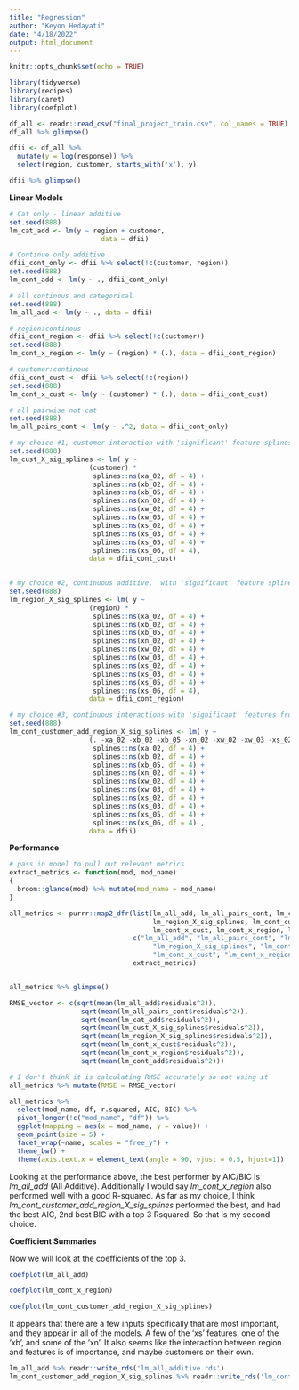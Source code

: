 ```yaml
---
title: "Regression"
author: "Keyon Hedayati"
date: "4/18/2022"
output: html_document
---
```


```r
knitr::opts_chunk$set(echo = TRUE)
```


```r
library(tidyverse)
library(recipes)
library(caret)
library(coefplot)

```


```r
df_all <- readr::read_csv("final_project_train.csv", col_names = TRUE)
df_all %>% glimpse()
```


```r
dfii <- df_all %>% 
  mutate(y = log(response)) %>% 
  select(region, customer, starts_with('x'), y)

dfii %>% glimpse()
```

**Linear Models**

```r

# Cat only - linear additive
set.seed(888)
lm_cat_add <- lm(y ~ region + customer,
                       data = dfii)

# Continue only additive
dfii_cont_only <- dfii %>% select(!c(customer, region))
set.seed(888)
lm_cont_add <- lm(y ~ ., dfii_cont_only) 

# all continous and categorical
set.seed(888)
lm_all_add <- lm(y ~ ., data = dfii)

# region:continous
dfii_cont_region <- dfii %>% select(!c(customer))
set.seed(888)
lm_cont_x_region <- lm(y ~ (region) * (.), data = dfii_cont_region) 

# customer:continous
dfii_cont_cust <- dfii %>% select(!c(region))
set.seed(888)
lm_cont_x_cust <- lm(y ~ (customer) * (.), data = dfii_cont_cust) 

# all pairwise not cat
set.seed(888)
lm_all_pairs_cont <- lm(y ~ .^2, data = dfii_cont_only) 

# my choice #1, customer interaction with 'significant' feature splines from exploration
set.seed(888)
lm_cust_X_sig_splines <- lm( y ~ 
                    (customer) *
                     splines::ns(xa_02, df = 4) +
                     splines::ns(xb_02, df = 4) +
                     splines::ns(xb_05, df = 4) +
                     splines::ns(xn_02, df = 4) +
                     splines::ns(xw_02, df = 4) +
                     splines::ns(xw_03, df = 4) +
                     splines::ns(xs_02, df = 4) +
                     splines::ns(xs_03, df = 4) +
                     splines::ns(xs_05, df = 4) +
                     splines::ns(xs_06, df = 4),
                    data = dfii_cont_cust)
  

# my choice #2, continuous additive,  with 'significant' feature splines from exploration
set.seed(888)
lm_region_X_sig_splines <- lm( y ~ 
                    (region) *
                     splines::ns(xa_02, df = 4) +
                     splines::ns(xb_02, df = 4) +
                     splines::ns(xb_05, df = 4) +
                     splines::ns(xn_02, df = 4) +
                     splines::ns(xw_02, df = 4) +
                     splines::ns(xw_03, df = 4) +
                     splines::ns(xs_02, df = 4) +
                     splines::ns(xs_03, df = 4) +
                     splines::ns(xs_05, df = 4) +
                     splines::ns(xs_06, df = 4),
                    data = dfii_cont_region)

# my choice #3, continuous interactions with 'significant' features from exploration and previous models
set.seed(888)
lm_cont_customer_add_region_X_sig_splines <- lm( y ~ 
                    (. -xa_02 -xb_02 -xb_05 -xn_02 -xw_02 -xw_03 -xs_02 -xs_03 -xs_05 -xs_06) + region *
                     splines::ns(xa_02, df = 4) +
                     splines::ns(xb_02, df = 4) +
                     splines::ns(xb_05, df = 4) +
                     splines::ns(xn_02, df = 4) +
                     splines::ns(xw_02, df = 4) +
                     splines::ns(xw_03, df = 4) +
                     splines::ns(xs_02, df = 4) +
                     splines::ns(xs_03, df = 4) +
                     splines::ns(xs_05, df = 4) +
                     splines::ns(xs_06, df = 4) ,
                    data = dfii)


```


**Performance**

```r

# pass in model to pull out relevant metrics
extract_metrics <- function(mod, mod_name)
{
  broom::glance(mod) %>% mutate(mod_name = mod_name)
}

```



```r
all_metrics <- purrr::map2_dfr(list(lm_all_add, lm_all_pairs_cont, lm_cat_add, lm_cust_X_sig_splines, 
                                    lm_region_X_sig_splines, lm_cont_customer_add_region_X_sig_splines, 
                                    lm_cont_x_cust, lm_cont_x_region, lm_cont_add),
                               c("lm_all_add", "lm_all_pairs_cont", "lm_cat_add", "lm_cust_X_sig_splines", 
                                    "lm_region_X_sig_splines", "lm_cont_customer_add_region_X_sig_splines", 
                                    "lm_cont_x_cust", "lm_cont_x_region", "lm_cont_add"),
                               extract_metrics)


all_metrics %>% glimpse()

RMSE_vector <- c(sqrt(mean(lm_all_add$residuals^2)),
                  sqrt(mean(lm_all_pairs_cont$residuals^2)),
                  sqrt(mean(lm_cat_add$residuals^2)), 
                  sqrt(mean(lm_cust_X_sig_splines$residuals^2)), 
                  sqrt(mean(lm_region_X_sig_splines$residuals^2)),                                                                                                        sqrt(mean(lm_cont_customer_add_region_X_sig_splines$residuals^2)),
                  sqrt(mean(lm_cont_x_cust$residuals^2)),
                  sqrt(mean(lm_cont_x_region$residuals^2)),
                  sqrt(mean(lm_cont_add$residuals^2)))

# I don't think it is calculating RMSE accurately so not using it
all_metrics %>% mutate(RMSE = RMSE_vector)

```


```r

all_metrics %>% 
  select(mod_name, df, r.squared, AIC, BIC) %>% 
  pivot_longer(!c("mod_name", "df")) %>% 
  ggplot(mapping = aes(x = mod_name, y = value)) +
  geom_point(size = 5) +
  facet_wrap(~name, scales = "free_y") +
  theme_bw() +
  theme(axis.text.x = element_text(angle = 90, vjust = 0.5, hjust=1))

```


Looking at the performance above, the best performer by AIC/BIC is *lm_all_add* (All Additive). Additionally I would say *lm_cont_x_region* also performed well with a good R-squared. As far as my choice, I think *lm_cont_customer_add_region_X_sig_splines* performed the best, and had the best AIC, 2nd best BIC with a top 3 Rsquared. So that is my second choice. 

**Coefficient Summaries**

Now we will look at the coefficients of the top 3. 
```r

coefplot(lm_all_add)
```

```r

coefplot(lm_cont_x_region)
```

```r

coefplot(lm_cont_customer_add_region_X_sig_splines)
```



It appears that there are a few inputs specifically that are most important, and they appear in all of the models. A few of the 'xs' features, one of the 'xb', and some of the 'xn'. It also seems like the interaction between region and features is of importance, and maybe customers on their own.


```r

lm_all_add %>% readr::write_rds('lm_all_additive.rds')
lm_cont_customer_add_region_X_sig_splines %>% readr::write_rds('lm_cont_cust_add_region_X_splines.rds')

```

